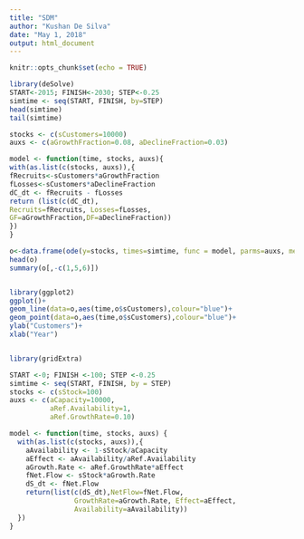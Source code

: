 ---
title: "SDM"
author: "Kushan De Silva"
date: "May 1, 2018"
output: html_document
---

```{r setup, include=FALSE}
knitr::opts_chunk$set(echo = TRUE)
```

```{r}

library(deSolve)
START<-2015; FINISH<-2030; STEP<-0.25
simtime <- seq(START, FINISH, by=STEP)
head(simtime)
tail(simtime)

stocks <- c(sCustomers=10000)
auxs <- c(aGrowthFraction=0.08, aDeclineFraction=0.03)

model <- function(time, stocks, auxs){
with(as.list(c(stocks, auxs)),{
fRecruits<-sCustomers*aGrowthFraction
fLosses<-sCustomers*aDeclineFraction
dC_dt <- fRecruits - fLosses
return (list(c(dC_dt),
Recruits=fRecruits, Losses=fLosses,
GF=aGrowthFraction,DF=aDeclineFraction))
})
}

o<-data.frame(ode(y=stocks, times=simtime, func = model, parms=auxs, method="euler"))
head(o)
summary(o[,-c(1,5,6)])


library(ggplot2)
ggplot()+
geom_line(data=o,aes(time,o$sCustomers),colour="blue")+
geom_point(data=o,aes(time,o$sCustomers),colour="blue")+
ylab("Customers")+
xlab("Year")


library(gridExtra)

START <-0; FINISH <-100; STEP <-0.25
simtime <- seq(START, FINISH, by = STEP)
stocks <- c(sStock=100)
auxs <- c(aCapacity=10000,
          aRef.Availability=1,
          aRef.GrowthRate=0.10)

model <- function(time, stocks, auxs) {
  with(as.list(c(stocks, auxs)),{
    aAvailability <- 1-sStock/aCapacity
    aEffect <- aAvailability/aRef.Availability
    aGrowth.Rate <- aRef.GrowthRate*aEffect
    fNet.Flow <- sStock*aGrowth.Rate
    dS_dt <- fNet.Flow
    return(list(c(dS_dt),NetFlow=fNet.Flow,
                GrowthRate=aGrowth.Rate, Effect=aEffect,
                Availability=aAvailability))
  })
}


```

